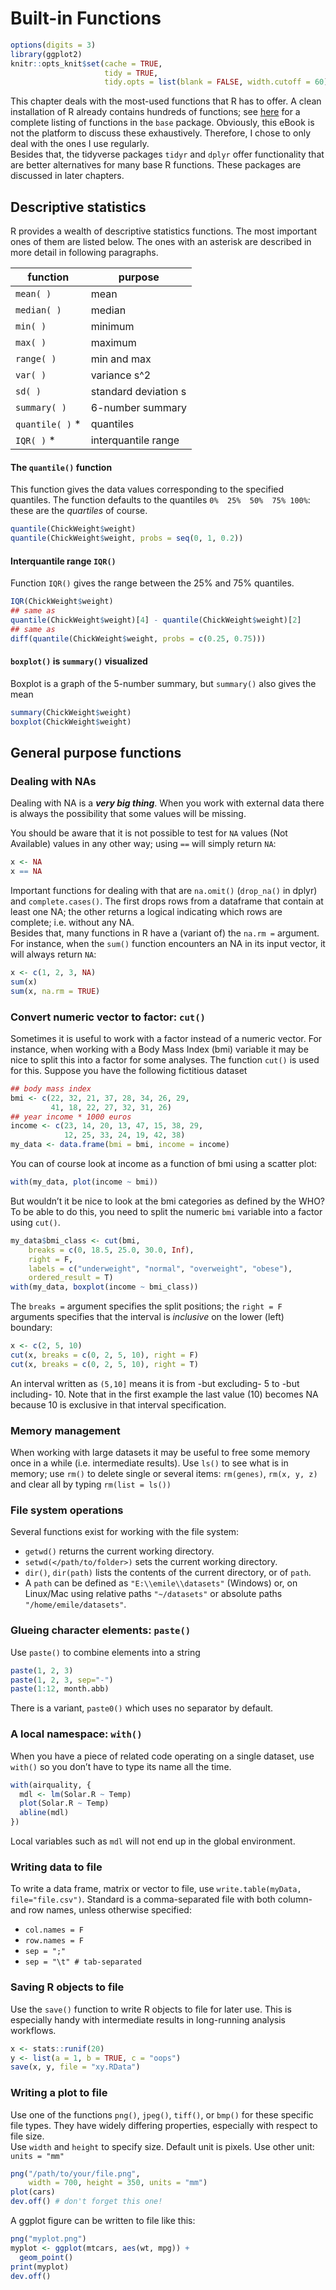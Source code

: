 # Built-in Functions


```r
options(digits = 3)
library(ggplot2)
knitr::opts_knit$set(cache = TRUE,
                     tidy = TRUE,
                     tidy.opts = list(blank = FALSE, width.cutoff = 60))
```


This chapter deals with the most-used functions that R has to offer. A clean installation of R already contains hundreds of functions; see [here](https://stat.ethz.ch/R-manual/R-devel/library/base/html/00Index.html) for a complete listing of functions in the `base` package.
Obviously, this eBook is not the platform to discuss these exhaustively. Therefore, I chose to only deal with the ones I use regularly.  
Besides that, the tidyverse packages `tidyr` and `dplyr` offer functionality that are better alternatives for many base R functions. These packages are discussed in later chapters. 


## Descriptive statistics

R provides a wealth of descriptive statistics functions. The most important ones of them are listed below. The ones with an asterisk are described in more detail in following paragraphs.

| function        |  purpose             | 
|-----------------|----------------------| 
| `mean( )`       | mean                 | 
| `median( )`     | median               | 
| `min( )`        | minimum              | 
| `max( )`        | maximum              | 
| `range( )`      | min and max          | 
| `var( )`        | variance s^2         | 
| `sd( )`         | standard deviation s | 
| `summary( )`    | 6-number summary     | 
| `quantile( )` * | quantiles            | 
| `IQR( )`  *     | interquantile range  | 


#### The `quantile()` function {-}

This function gives the data values corresponding to the specified quantiles. The function defaults to the quantiles `0%  25%  50%  75% 100%`: these are the _quartiles_ of course.

```r
quantile(ChickWeight$weight)
quantile(ChickWeight$weight, probs = seq(0, 1, 0.2))
```

#### Interquantile range `IQR()` {-}

Function `IQR()` gives the range between the 25% and 75% quantiles.

```r
IQR(ChickWeight$weight)
## same as
quantile(ChickWeight$weight)[4] - quantile(ChickWeight$weight)[2]
## same as
diff(quantile(ChickWeight$weight, probs = c(0.25, 0.75)))
```

#### `boxplot()` is `summary()` visualized {-}

Boxplot is a graph of the 5-number summary, but `summary()` also gives the mean 

```r
summary(ChickWeight$weight)
boxplot(ChickWeight$weight)
```


## General purpose functions

### Dealing with NAs

Dealing with NA is a **_very big thing_**. When you work with external data there is always the possibility that some values will be missing.

You should be aware that it is not possible to test for `NA` values (Not Available) values in any other way; using `==` will simply return `NA`:

```r
x <- NA
x == NA
```

Important functions for dealing with that are `na.omit()` (`drop_na()` in dplyr) and `complete.cases()`. The first drops rows from a dataframe that contain at least one NA; the other returns a logical indicating which rows are complete; i.e. without any NA.  
Besides that, many functions in R have a (variant of) the `na.rm = ` argument. For instance, when the `sum()` function encounters an NA in its input vector, it will always return `NA`:

```r
x <- c(1, 2, 3, NA)
sum(x)
sum(x, na.rm = TRUE)
```


### Convert numeric vector to factor: `cut()`

Sometimes it is useful to work with a factor instead of a numeric vector. For instance, when working with a Body Mass Index (bmi) variable it may be nice to split this into a factor for some analyses.
The function `cut()` is used for this.
Suppose you have the following fictitious dataset

```r
## body mass index
bmi <- c(22, 32, 21, 37, 28, 34, 26, 29,
         41, 18, 22, 27, 32, 31, 26)
## year income * 1000 euros
income <- c(23, 14, 20, 13, 47, 15, 38, 29, 
            12, 25, 33, 24, 19, 42, 38)
my_data <- data.frame(bmi = bmi, income = income)
```

You can of course look at income as a function of bmi using a scatter plot:

```r
with(my_data, plot(income ~ bmi))
```

But wouldn't it be nice to look at the bmi categories as defined by the WHO? To be able to do this, you need to split the numeric `bmi` variable into a factor using `cut()`.


```r
my_data$bmi_class <- cut(bmi,
    breaks = c(0, 18.5, 25.0, 30.0, Inf), 
    right = F,
    labels = c("underweight", "normal", "overweight", "obese"),
    ordered_result = T)
with(my_data, boxplot(income ~ bmi_class))
```

The `breaks =` argument specifies the split positions; the `right = F` arguments specifies that the interval is _inclusive_ on the lower (left) boundary:

```r
x <- c(2, 5, 10)
cut(x, breaks = c(0, 2, 5, 10), right = F)
cut(x, breaks = c(0, 2, 5, 10), right = T)
```

An interval written as `(5,10]` means it is from -but excluding- 5 to -but including- 10. 
Note that in the first example the last value (10) becomes NA because 10 is exclusive in that interval specification.


### Memory management {-}

When working with large datasets it may be useful to free some memory once in a while (i.e. intermediate results). Use `ls()` to see what is in memory; use `rm()` to delete single or several items: `rm(genes)`, `rm(x, y, z)` and clear all by typing `rm(list = ls())`


### File system operations {-}

Several functions exist for working with the file system:  

- `getwd()` returns the current working directory.
- `setwd(</path/to/folder>)` sets the current working directory.
- `dir()`, `dir(path)` lists the contents of the current directory, or of `path`.
- A `path` can be defined as `"E:\\emile\\datasets"` (Windows) or, on Linux/Mac using relative paths `"~/datasets"` or absolute paths `"/home/emile/datasets"`. 


### Glueing character elements: `paste()` {-}

Use `paste()` to combine elements into a string

```r
paste(1, 2, 3)
paste(1, 2, 3, sep="-")
paste(1:12, month.abb)
```

There is a variant, `paste0()` which uses no separator by default. 

### A local namespace: `with()` {-}

When you have a piece of related code operating on a single dataset, use `with()` so you don't have to type its name all the time.

```r
with(airquality, {
  mdl <- lm(Solar.R ~ Temp)
  plot(Solar.R ~ Temp)
  abline(mdl)
})
```

Local variables such as `mdl` will not end up in the global environment. 


### Writing data to file {-}

To write a data frame, matrix or vector to file, use `write.table(myData, file="file.csv")`. Standard is a comma-separated file with both column- and row names, unless otherwise specified:  

- `col.names = F`
- `row.names = F`
- `sep = ";"`
- `sep = "\t" # tab-separated`

### Saving R objects to file {-}

Use the `save()` function to write R objects to file for later use.
This is especially handy with intermediate results in long-running analysis workflows.

```r
x <- stats::runif(20)
y <- list(a = 1, b = TRUE, c = "oops")
save(x, y, file = "xy.RData")
```


### Writing a plot to file {-}

Use one of the functions `png()`, `jpeg()`, `tiff()`, or `bmp()` for these specific file types. They have widely differing properties, especially with respect to file size.  
Use `width` and `height` to specify size. Default unit is pixels. Use other unit: `units = "mm"`

```r
png("/path/to/your/file.png",
    width = 700, height = 350, units = "mm")
plot(cars)
dev.off() # don't forget this one!
```

A ggplot figure can be written to file like this:

```r
png("myplot.png")
myplot <- ggplot(mtcars, aes(wt, mpg)) + 
  geom_point()
print(myplot)
dev.off()
```


